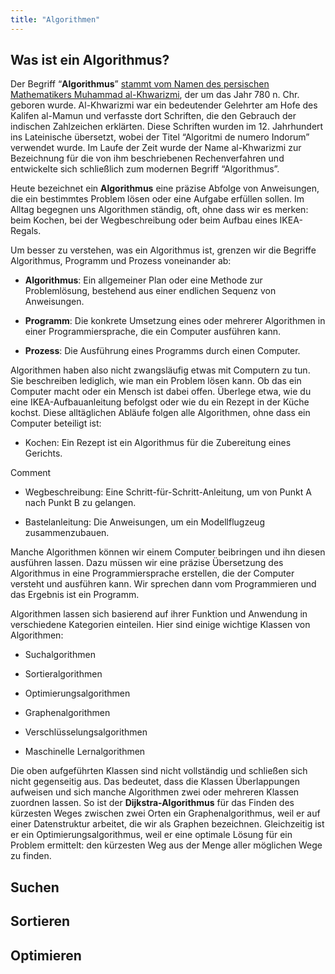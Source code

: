 ```yaml
---
title: "Algorithmen"
---
```


## Was ist ein Algorithmus?

Der Begriff "**Algorithmus**" [stammt vom Namen des persischen Mathematikers Muhammad al-Khwarizmi](https://www.wissenschaftsjahr.de/2008/coremedia/generator/wj2008/de/02__Mathematik__alles__was__z_C3_A4hlt/05__KW50__Algorithmus.html), der um das Jahr 780 n. Chr. geboren wurde. Al-Khwarizmi war ein bedeutender Gelehrter am Hofe des Kalifen al-Mamun und verfasste dort Schriften, die den Gebrauch der indischen Zahlzeichen erklärten. Diese Schriften wurden im 12. Jahrhundert ins Lateinische übersetzt, wobei der Titel "Algoritmi de numero Indorum" verwendet wurde. Im Laufe der Zeit wurde der Name al-Khwarizmi zur Bezeichnung für die von ihm beschriebenen Rechenverfahren und entwickelte sich schließlich zum modernen Begriff "Algorithmus".

Heute bezeichnet ein **Algorithmus** eine präzise Abfolge von Anweisungen, die ein bestimmtes Problem lösen oder eine Aufgabe erfüllen sollen. Im Alltag begegnen uns Algorithmen ständig, oft, ohne dass wir es merken: beim Kochen, bei der Wegbeschreibung oder beim Aufbau eines IKEA-Regals.

Um besser zu verstehen, was ein Algorithmus ist, grenzen wir die Begriffe Algorithmus, Programm und Prozess voneinander ab:

-   **Algorithmus**: Ein allgemeiner Plan oder eine Methode zur Problemlösung, bestehend aus einer endlichen Sequenz von Anweisungen.

-   **Programm**: Die konkrete Umsetzung eines oder mehrerer Algorithmen in einer Programmiersprache, die ein Computer ausführen kann.

-   **Prozess**: Die Ausführung eines Programms durch einen Computer.


Algorithmen haben also nicht zwangsläufig etwas mit Computern zu tun. Sie beschreiben lediglich, wie man ein Problem lösen kann. Ob das ein Computer macht oder ein Mensch ist dabei offen. Überlege etwa, wie du eine IKEA-Aufbauanleitung befolgst oder wie du ein Rezept in der Küche kochst. Diese alltäglichen Abläufe folgen alle Algorithmen, ohne dass ein Computer beteiligt ist:

-   Kochen: Ein Rezept ist ein Algorithmus für die Zubereitung eines Gerichts.

Comment

-   Wegbeschreibung: Eine Schritt-für-Schritt-Anleitung, um von Punkt A nach Punkt B zu gelangen.

-   Bastelanleitung: Die Anweisungen, um ein Modellflugzeug zusammenzubauen.


Manche Algorithmen können wir einem Computer beibringen und ihn diesen ausführen lassen. Dazu müssen wir eine präzise Übersetzung des Algorithmus in eine Programmiersprache erstellen, die der Computer versteht und ausführen kann. Wir sprechen dann vom Programmieren und das Ergebnis ist ein Programm.

Algorithmen lassen sich basierend auf ihrer Funktion und Anwendung in verschiedene Kategorien einteilen. Hier sind einige wichtige Klassen von Algorithmen:

-   Suchalgorithmen

-   Sortieralgorithmen

-   Optimierungsalgorithmen

-   Graphenalgorithmen

-   Verschlüsselungsalgorithmen

-   Maschinelle Lernalgorithmen


Die oben aufgeführten Klassen sind nicht vollständig und schließen sich nicht gegenseitig aus. Das bedeutet, dass die Klassen Überlappungen aufweisen und sich manche Algorithmen zwei oder mehreren Klassen zuordnen lassen. So ist der **Dijkstra-Algorithmus**\index{Dijkstra-Algorithmus} für das Finden des kürzesten Weges zwischen zwei Orten ein Graphenalgorithmus, weil er auf einer Datenstruktur arbeitet, die wir als Graphen bezeichnen. Gleichzeitig ist er ein Optimierungsalgorithmus, weil er eine optimale Lösung für ein Problem ermittelt: den kürzesten Weg aus der Menge aller möglichen Wege zu finden.

## Suchen

## Sortieren

## Optimieren

